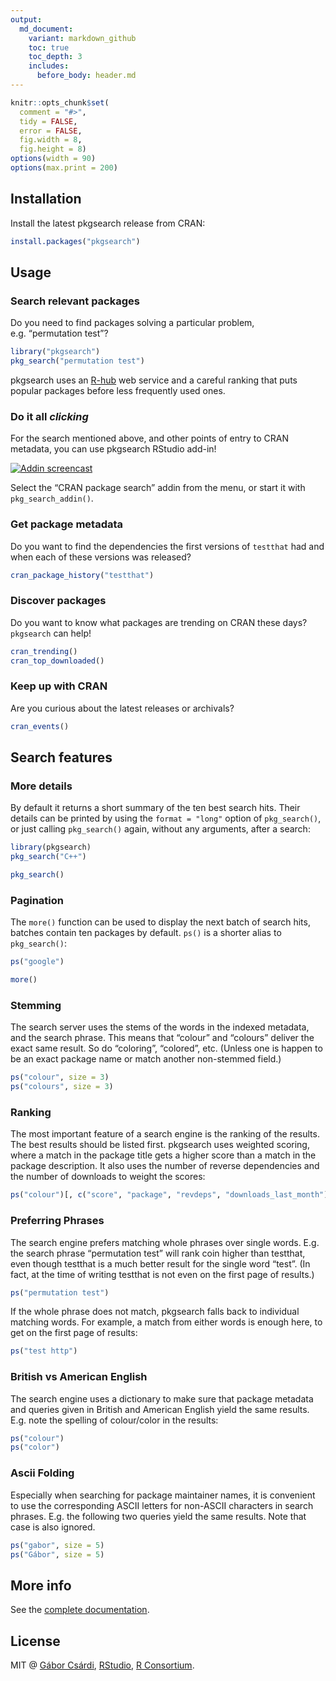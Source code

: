 ```yaml
---
output:
  md_document:
    variant: markdown_github
    toc: true
    toc_depth: 3
    includes:
      before_body: header.md
---
```


<!-- README.md is generated from README.Rmd. Please edit that file -->

```r
knitr::opts_chunk$set(
  comment = "#>",
  tidy = FALSE,
  error = FALSE,
  fig.width = 8,
  fig.height = 8)
options(width = 90)
options(max.print = 200)
```

## Installation

Install the latest pkgsearch release from CRAN:

```r
install.packages("pkgsearch")
```

## Usage

### Search relevant packages

Do you need to find packages solving a particular problem, 
e.g. "permutation test"?

```r
library("pkgsearch")
pkg_search("permutation test")
```

pkgsearch uses an [R-hub](https://docs.r-hub.io) web service and a careful
ranking that puts popular packages before less frequently used ones.

### Do it all *clicking*

For the search mentioned above, and other points of entry to CRAN metadata,
you can use pkgsearch RStudio add-in!

[![Addin screencast](https://raw.githubusercontent.com/r-hub/pkgsearch/master/gifs/addin.gif)](https://vimeo.com/375618736)

Select the "CRAN package search" addin from the menu, or start it with
`pkg_search_addin()`.

### Get package metadata

Do you want to find the dependencies the first versions of `testthat` had
and when each of these versions was released?

```r
cran_package_history("testthat")
```

### Discover packages

Do you want to know what packages are trending on CRAN these days?
`pkgsearch` can help!

```r
cran_trending()
cran_top_downloaded()
```

### Keep up with CRAN

Are you curious about the latest releases or archivals?

```r
cran_events()
```

## Search features

### More details

By default it returns a short summary of the ten best search hits. Their
details can be printed by using the `format = "long"` option of `pkg_search()`,
or just calling `pkg_search()` again, without any arguments, after a search:

```r
library(pkgsearch)
pkg_search("C++")
```

```r
pkg_search()
```

### Pagination

The `more()` function can be used to display the next batch of search hits,
batches contain ten packages by default. `ps()` is a shorter alias to
`pkg_search()`:

```r
ps("google")
```

```r
more()
```

### Stemming

The search server uses the stems of the words in the indexed metadata, and
the search phrase. This means that "colour" and "colours" deliver the
exact same result. So do "coloring", "colored", etc. (Unless one is happen
to be an exact package name or match another non-stemmed field.)

```r
ps("colour", size = 3)
ps("colours", size = 3)
```

### Ranking

The most important feature of a search engine is the ranking of the results.
The best results should be listed first. pkgsearch uses weighted scoring,
where a match in the package title gets a higher score than a match in the
package description. It also uses the number of reverse dependencies and
the number of downloads to weight the scores:

```r
ps("colour")[, c("score", "package", "revdeps", "downloads_last_month")]
```

### Preferring Phrases

The search engine prefers matching whole phrases over single words.
E.g. the search phrase "permutation test" will rank coin higher than
testthat, even though testthat is a much better result for the single word
"test". (In fact, at the time of writing testthat is not even on the first
page of results.)

```r
ps("permutation test")
```

If the whole phrase does not match, pkgsearch falls back to individual
matching words. For example, a match from either words is enough here,
to get on the first page of results:

```r
ps("test http")
```

### British vs American English

The search engine uses a dictionary to make sure that package metadata
and queries given in British and American English yield the same results.
E.g. note the spelling of colour/color in the results:

```r
ps("colour")
ps("color")
```

### Ascii Folding

Especially when searching for package maintainer names, it is convenient
to use the corresponding ASCII letters for non-ASCII characters in search
phrases. E.g. the following two queries yield the same results. Note that
case is also ignored.

```r
ps("gabor", size = 5)
ps("Gábor", size = 5)
```

## More info

See the [complete documentation](https://r-hub.github.io/pkgsearch/).

## License

MIT @ [Gábor Csárdi](https://github.com/gaborcsardi),
[RStudio](https://github.com/rstudio),
[R Consortium](https://www.r-consortium.org/).
